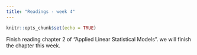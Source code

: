```yaml
---
title: "Readings - week 4"
---
```


```r
knitr::opts_chunk$set(echo = TRUE)
```

Finish reading chapter 2 of "Applied Linear Statistical Models". we will finish the chapter this week.
